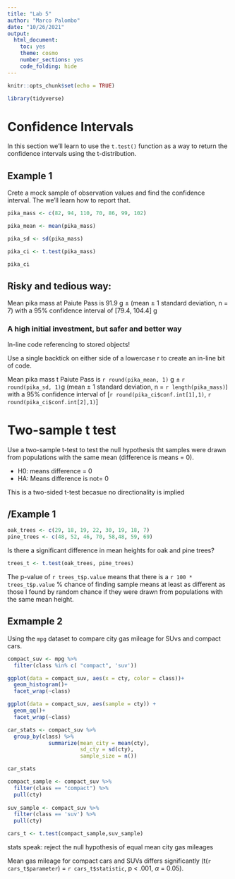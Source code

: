 ```yaml
---
title: "Lab 5"
author: "Marco Palombo"
date: "10/26/2021"
output: 
  html_document: 
    toc: yes
    theme: cosmo
    number_sections: yes
    code_folding: hide
---
```


```r
knitr::opts_chunk$set(echo = TRUE)

library(tidyverse)
```
# Confidence Intervals

In this section we'll learn to use the `t.test()` function as a way to return the confidence intervals using the t-distribution. 

## Example 1

Crete a mock sample of observation values and find the confidence interval. The we'll learn how to report that.

```r
pika_mass <- c(82, 94, 110, 70, 86, 99, 102)

pika_mean <- mean(pika_mass)

pika_sd <- sd(pika_mass)

pika_ci <- t.test(pika_mass)

pika_ci
```

## Risky and tedious way:

Mean pika mass at Paiute Pass is 91.9 g $\pm$ (mean $\pm$ 1 standard deviation, n = 7) with a 95% confidence interval of [79.4, 104.4] g

### A high initial investment, but safer and better way

In-line code referencing to stored objects!

Use a single backtick on either side of a lowercase r to create an in-line bit of code.

Mean pika mass t Paiute Pass is `r round(pika_mean, 1)` g $\pm$ `r round(pika_sd, 1)`g (mean $\pm$ 1 standard deviation, n = `r length(pika_mass)`) with a 95% confidence interval of [`r round(pika_ci$conf.int[1],1)`, `r round(pika_ci$conf.int[2],1)`]

# Two-sample t test

Use a two-sample t-test to test the null hypothesis tht samples were drawn from populations with the same mean (difference is means = 0). 

- H0: means difference = 0
- HA: Means difference is not= 0

This is a two-sided t-test becasue no directionality is implied

## /Example 1

```r
oak_trees <- c(29, 18, 19, 22, 30, 19, 18, 7)
pine_trees <- c(48, 52, 46, 70, 58,48, 59, 69)


```

Is there a significant difference in mean heights for oak and pine trees?

```r
trees_t <- t.test(oak_trees, pine_trees)
```

The p-value of `r trees_t$p.value` means that there is a `r 100 * trees_t$p.value` % chance of finding sample means at least as different as those I found by random chance if they were drawn from populations with the same mean height.

## Exmample 2

Using the `mpg` dataset to compare city gas mileage for SUvs and compact cars.

```r
compact_suv <- mpg %>% 
  filter(class %in% c( "compact", 'suv'))
```

```r
ggplot(data = compact_suv, aes(x = cty, color = class))+
  geom_histogram()+
  facet_wrap(~class)

ggplot(data = compact_suv, aes(sample = cty)) +
  geom_qq()+
  facet_wrap(~class)
```

```r
car_stats <- compact_suv %>% 
  group_by(class) %>% 
             summarize(mean_city = mean(cty),
                       sd_cty = sd(cty),
                       sample_size = n())

car_stats
```
```r
compact_sample <- compact_suv %>% 
  filter(class == "compact") %>% 
  pull(cty)
                      
suv_sample <- compact_suv %>% 
  filter(class == 'suv') %>% 
  pull(cty)

cars_t <- t.test(compact_sample,suv_sample)
```

stats speak: reject the null hypothesis of equal mean city gas mileages

Mean gas mileage for compact cars and SUVs differs significantly (t(`r cars_t$parameter`) =  `r cars_t$statistic`, p < .001, $\alpha$ = 0.05).

